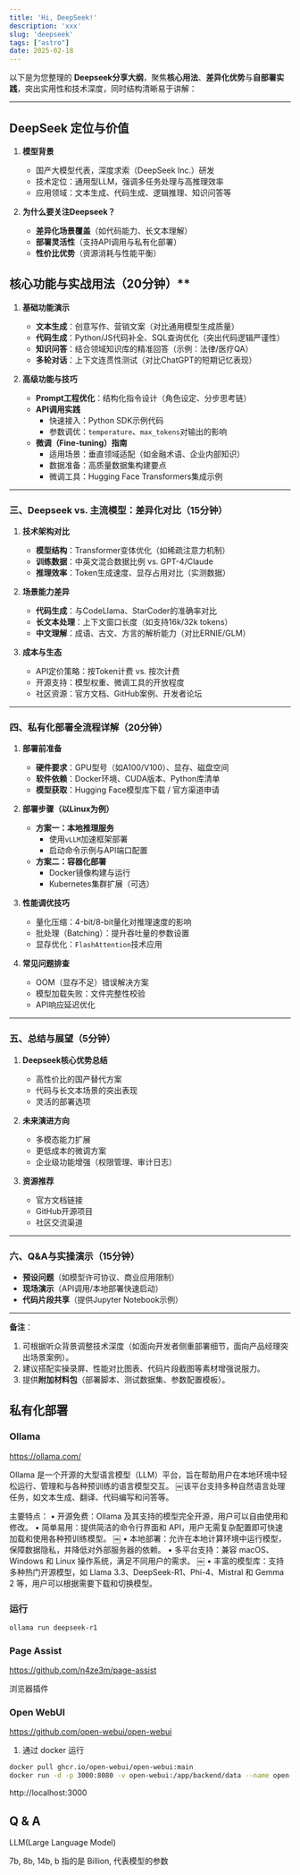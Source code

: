 ```yaml
---
title: 'Hi, DeepSeek!'
description: 'xxx'
slug: 'deepseek'
tags: ["astro"]
date: 2025-02-18
---
```


以下是为您整理的 **Deepseek分享大纲**，聚焦**核心用法**、**差异化优势**与**自部署实践**，突出实用性和技术深度，同时结构清晰易于讲解：

---

## DeepSeek 定位与价值

1. **模型背景**  
   - 国产大模型代表，深度求索（DeepSeek Inc.）研发  
   - 技术定位：通用型LLM，强调多任务处理与高推理效率  
   - 应用领域：文本生成、代码生成、逻辑推理、知识问答等  

2. **为什么要关注Deepseek？**  
   - **差异化场景覆盖**（如代码能力、长文本理解）  
   - **部署灵活性**（支持API调用与私有化部署）  
   - **性价比优势**（资源消耗与性能平衡）  

## 核心功能与实战用法（20分钟）**

1. **基础功能演示**  
   - **文本生成**：创意写作、营销文案（对比通用模型生成质量）  
   - **代码生成**：Python/JS代码补全、SQL查询优化（突出代码逻辑严谨性）  
   - **知识问答**：结合领域知识库的精准回答（示例：法律/医疗QA）  
   - **多轮对话**：上下文连贯性测试（对比ChatGPT的短期记忆表现）  

2. **高级功能与技巧**  
   - **Prompt工程优化**：结构化指令设计（角色设定、分步思考链）  
   - **API调用实践**  
     - 快速接入：Python SDK示例代码  
     - 参数调优：`temperature`、`max_tokens`对输出的影响  
   - **微调（Fine-tuning）指南**  
     - 适用场景：垂直领域适配（如金融术语、企业内部知识）  
     - 数据准备：高质量数据集构建要点  
     - 微调工具：Hugging Face Transformers集成示例  

---

### **三、Deepseek vs. 主流模型：差异化对比（15分钟）**
1. **技术架构对比**  
   - **模型结构**：Transformer变体优化（如稀疏注意力机制）  
   - **训练数据**：中英文混合数据比例 vs. GPT-4/Claude  
   - **推理效率**：Token生成速度、显存占用对比（实测数据）  

2. **场景能力差异**  
   - **代码生成**：与CodeLlama、StarCoder的准确率对比  
   - **长文本处理**：上下文窗口长度（如支持16k/32k tokens）  
   - **中文理解**：成语、古文、方言的解析能力（对比ERNIE/GLM）  

3. **成本与生态**  
   - API定价策略：按Token计费 vs. 按次计费  
   - 开源支持：模型权重、微调工具的开放程度  
   - 社区资源：官方文档、GitHub案例、开发者论坛  

---

### **四、私有化部署全流程详解（20分钟）**

1. **部署前准备**  
   - **硬件要求**：GPU型号（如A100/V100）、显存、磁盘空间  
   - **软件依赖**：Docker环境、CUDA版本、Python库清单  
   - **模型获取**：Hugging Face模型库下载 / 官方渠道申请  

2. **部署步骤（以Linux为例）**  
   - **方案一：本地推理服务**  
     - 使用`vLLM`加速框架部署  
     - 启动命令示例与API端口配置  
   - **方案二：容器化部署**  
     - Docker镜像构建与运行  
     - Kubernetes集群扩展（可选）  

3. **性能调优技巧**  
   - 量化压缩：4-bit/8-bit量化对推理速度的影响  
   - 批处理（Batching）：提升吞吐量的参数设置  
   - 显存优化：`FlashAttention`技术应用  

4. **常见问题排查**  
   - OOM（显存不足）错误解决方案  
   - 模型加载失败：文件完整性校验  
   - API响应延迟优化  

---

### **五、总结与展望（5分钟）**
1. **Deepseek核心优势总结**  
   - 高性价比的国产替代方案  
   - 代码与长文本场景的突出表现  
   - 灵活的部署选项  

2. **未来演进方向**  
   - 多模态能力扩展  
   - 更低成本的微调方案  
   - 企业级功能增强（权限管理、审计日志）  

3. **资源推荐**  
   - 官方文档链接  
   - GitHub开源项目  
   - 社区交流渠道  

---

### **六、Q&A与实操演示（15分钟）**
- **预设问题**（如模型许可协议、商业应用限制）  
- **现场演示**（API调用/本地部署快速启动）  
- **代码片段共享**（提供Jupyter Notebook示例）  

---

**备注**：  
1. 可根据听众背景调整技术深度（如面向开发者侧重部署细节，面向产品经理突出场景案例）。  
2. 建议搭配实操录屏、性能对比图表、代码片段截图等素材增强说服力。  
3. 提供**附加材料包**（部署脚本、测试数据集、参数配置模板）。


## 私有化部署

### Ollama

https://ollama.com/

Ollama 是一个开源的大型语言模型（LLM）平台，旨在帮助用户在本地环境中轻松运行、管理和与各种预训练的语言模型交互。  ￼该平台支持多种自然语言处理任务，如文本生成、翻译、代码编写和问答等。

主要特点：
	•	开源免费：Ollama 及其支持的模型完全开源，用户可以自由使用和修改。
	•	简单易用：提供简洁的命令行界面和 API，用户无需复杂配置即可快速加载和使用各种预训练模型。  ￼
	•	本地部署：允许在本地计算环境中运行模型，保障数据隐私，并降低对外部服务器的依赖。
	•	多平台支持：兼容 macOS、Windows 和 Linux 操作系统，满足不同用户的需求。  ￼
	•	丰富的模型库：支持多种热门开源模型，如 Llama 3.3、DeepSeek-R1、Phi-4、Mistral 和 Gemma 2 等，用户可以根据需要下载和切换模型。

### 运行

```bash
ollama run deepseek-r1
```
### Page Assist

https://github.com/n4ze3m/page-assist

浏览器插件


### Open WebUI

https://github.com/open-webui/open-webui


1. 通过 docker 运行

```bash
docker pull ghcr.io/open-webui/open-webui:main
docker run -d -p 3000:8080 -v open-webui:/app/backend/data --name open-webui ghcr.io/open-webui/open-webui:main
```
http://localhost:3000


## Q & A

LLM(Large Language Model)

7b, 8b, 14b, b 指的是 Billion, 代表模型的参数